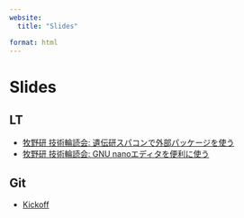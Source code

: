 ```yaml
---
website:
  title: "Slides"

format: html
---
```


# Slides

## LT
- [牧野研 技術輪読会: 遺伝研スパコンで外部パッケージを使う](tech-circle/tech-circle-vol2.qmd)
- [牧野研 技術輪読会: GNU nanoエディタを便利に使う](tech-circle/tech-circle-vol1.qmd)

## Git
- [Kickoff](git_circle/git_circle_index.qmd)
